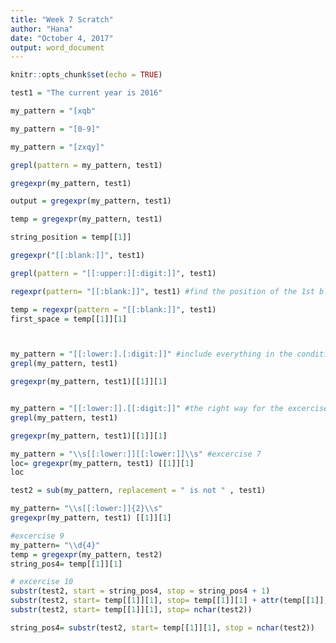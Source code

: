 ```yaml
---
title: "Week 7 Scratch"
author: "Hana"
date: "October 4, 2017"
output: word_document
---
```


```r
knitr::opts_chunk$set(echo = TRUE)
```

```r
test1 = "The current year is 2016"

my_pattern = "[xqb"

my_pattern = "[0-9]"

my_pattern = "[zxqy]"

grepl(pattern = my_pattern, test1)

gregexpr(my_pattern, test1)

output = gregexpr(my_pattern, test1)

temp = gregexpr(my_pattern, test1)

string_position = temp[[1]]

gregexpr("[[:blank:]]", test1)

grepl(pattern = "[[:upper:][:digit:]]", test1)

regexpr(pattern= "[[:blank:]]", test1) #find the position of the 1st blank

temp = regexpr(pattern = "[[:blank:]]", test1)
first_space = temp[[1]][1]



my_pattern = "[[:lower:].[:digit:]]" #include everything in the conditioning racket
grepl(my_pattern, test1)

gregexpr(my_pattern, test1)[[1]][1]


my_pattern = "[[:lower:]].[[:digit:]]" #the right way for the excercise
grepl(my_pattern, test1)

gregexpr(my_pattern, test1)[[1]][1]

my_pattern = "\\s[[:lower:]][[:lower:]]\\s" #excercise 7
loc= gregexpr(my_pattern, test1) [[1]][1]
loc

test2 = sub(my_pattern, replacement = " is not " , test1)

my_pattern= "\\s[[:lower:]]{2}\\s"
gregexpr(my_pattern, test1) [[1]][1]

#excercise 9
my_pattern= "\\d{4}"
temp = gregexpr(my_pattern, test2)
string_pos4= temp[[1]][1]

# excercise 10
substr(test2, start = string_pos4, stop = string_pos4 + 1)
substr(test2, start= temp[[1]][1], stop= temp[[1]][1] + attr(temp[[1]], 'match.length')-1)
substr(test2, start= temp[[1]][1], stop= nchar(test2))

string_pos4= substr(test2, start= temp[[1]][1], stop = nchar(test2))


``` 

```r

```

